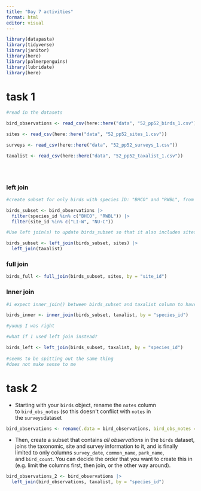 ```yaml
---
title: "Day 7 activities"
format: html
editor: visual
---
```


```r
library(datapasta)
library(tidyverse)
library(janitor) 
library(here)
library(palmerpenguins)
library(lubridate)
library(here)
```

# task 1

```r
#read in the datasets

bird_observations <- read_csv(here::here("data", "52_pp52_birds_1.csv"))

sites <- read_csv(here::here("data", "52_pp52_sites_1.csv"))

surveys <- read_csv(here::here("data", "52_pp52_surveys_1.csv"))

taxalist <- read_csv(here::here("data", "52_pp52_taxalist_1.csv"))


  
```

### left join

```r
#create subset for only birds with species ID: "BHCO" and "RWBL", from only sites: "LI-W" and "NU-C"

birds_subset <- bird_observations |> 
  filter(species_id %in% c("BHCO", "RWBL")) |> 
  filter(site_id %in% c("LI-W", "NU-C"))

#Use left join(s) to update birds_subset so that it also includes sites and taxalist information. For each join, include an explicit argument saying which variable you are joining by (even if it will just assume the correct one for you). Store the updated data frame as birds_left. Make sure to look at the output - is what it contains consistent with what you expected it to contain?

birds_subset <- left_join(birds_subset, sites) |> 
  left_join(taxalist)
```

### full join 

```r
birds_full <- full_join(birds_subset, sites, by = "site_id")
```

### Inner join 

```r
#i expect inner_join() between birds_subset and taxalist column to have only columns shared between them ... because only species ID is conserved between them, I expect this to just tack on the columns for scientific and common names for the bords already in the subset 

birds_inner <- inner_join(birds_subset, taxalist, by = "species_id")

#yuuup I was right 

#what if I used left join instead?

birds_left <- left_join(birds_subset, taxalist, by = "species_id")
  
#seems to be spitting out the same thing 
#does not make sense to me 
```

# task 2

-   Starting with your `birds` object, rename the `notes` column to `bird_obs_notes` (so this doesn\'t conflict with `notes` in the `surveys`dataset

```r
bird_observations <- rename(.data = bird_observations, bird_obs_notes = notes)
```

-   Then, create a subset that contains *all observations* in the `birds` dataset, joins the taxonomic, site and survey information to it, and is finally limited to only columns `survey_date`, `common_name`, `park_name`, and `bird_count`. You can decide the order that you want to create this in (e.g. limit the columns first, then join, or the other way around).

```r
bird_observations_2 <- bird_observations |> 
  left_join(bird_observations, taxalist, by = "species_id")
```
